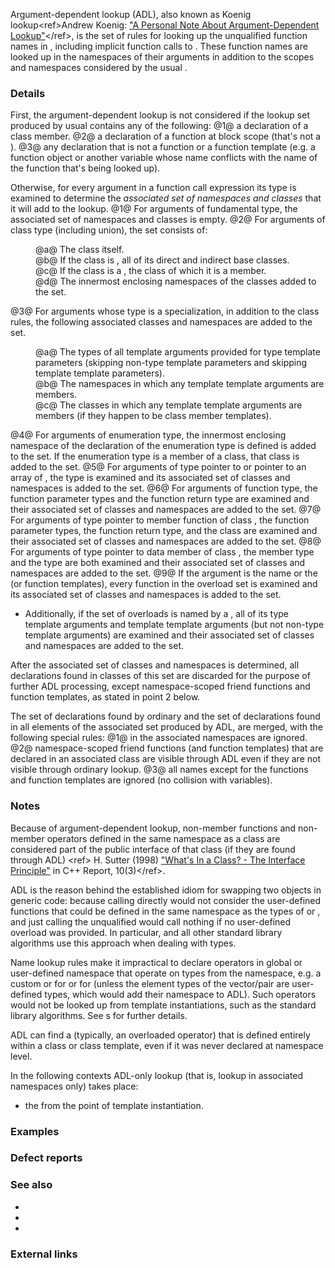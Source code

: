 {{title|Argument-dependent lookup}}
{{cpp/language/functions/navbar}}

Argument-dependent lookup (ADL), also known as Koenig lookup&lt;ref&gt;Andrew Koenig: [https://www.drdobbs.com/cpp/a-personal-note-about-argument-dependent/232901443 "A Personal Note About Argument-Dependent Lookup"]&lt;/ref&gt;, is the set of rules for looking up the unqualified function names in {{rlp|operator other|function-call expressions}}, including implicit function calls to {{rlp|operators|overloaded operators}}. These function names are looked up in the namespaces of their arguments in addition to the scopes and namespaces considered by the usual {{rlp|lookup|unqualified name lookup}}.

{{example|
Argument-dependent lookup makes it possible to use operators defined in a different namespace. Example:
|code=
#include &lt;iostream&gt;

int main()
{
    std::cout &lt;&lt; "Test\n"; // There is no operator&lt;&lt; in global namespace, but ADL
                           // examines std namespace because the left argument is in
                           // std and finds std::operator&lt;&lt;(std::ostream&amp;, const char*)
    operator&lt;&lt;(std::cout, "Test\n"); // Same, using function call notation
    
    // However,
    std::cout &lt;&lt; endl; // Error: “endl” is not declared in this namespace.
                       // This is not a function call to endl(), so ADL does not apply
    
    endl(std::cout); // OK: this is a function call: ADL examines std namespace
                     // because the argument of endl is in std, and finds std::endl
    
    (endl)(std::cout); // Error: “endl” is not declared in this namespace.
                       // The sub-expression (endl) is not an unqualified-id
}
}}

===Details===
First, the argument-dependent lookup is not considered if the lookup set produced by usual {{rlp|lookup|unqualified lookup}} contains any of the following:
@1@ a declaration of a class member.
@2@ a declaration of a function at block scope (that's not a {{rlp|namespace#Using-declarations|{{c/core|using}} declaration}}).
@3@ any declaration that is not a function or a function template (e.g. a function object or another variable whose name conflicts with the name of the function that's being looked up).

Otherwise, for every argument in a function call expression its type is examined to determine the ''associated set of namespaces and classes'' that it will add to the lookup.
@1@ For arguments of fundamental type, the associated set of namespaces and classes is empty.
@2@ For arguments of class type (including union), the set consists of:
:@a@ The class itself.
:@b@ If the class is {{rlp|type#Incomplete type|complete}}, all of its direct and indirect base classes.
:@c@ If the class is a {{rlp|nested types|member of another class}}, the class of which it is a member.
:@d@ The innermost enclosing namespaces of the classes added to the set.
@3@ For arguments whose type is a {{rlp|class template}} specialization, in addition to the class rules, the following associated classes and namespaces are added to the set.
:@a@ The types of all template arguments provided for type template parameters (skipping non-type template parameters and skipping template template parameters).
:@b@ The namespaces in which any template template arguments are members.
:@c@ The classes in which any template template arguments are members (if they happen to be class member templates).
@4@ For arguments of enumeration type, the innermost enclosing namespace of the declaration of the enumeration type is defined is added to the set. If the enumeration type is a member of a class, that class is added to the set.
@5@ For arguments of type pointer to {{tt|T}} or pointer to an array of {{tt|T}}, the type {{tt|T}} is examined and its associated set of classes and namespaces is added to the set.
@6@ For arguments of function type, the function parameter types and the function return type are examined and their associated set of classes and namespaces are added to the set.
@7@ For arguments of type pointer to member function {{tt|F}} of class {{tt|X}}, the function parameter types, the function return type, and the class {{tt|X}} are examined and their associated set of classes and namespaces are added to the set.
@8@ For arguments of type pointer to data member {{tt|T}} of class {{tt|X}}, the member type and the type {{tt|X}} are both examined and their associated set of classes and namespaces are added to the set.
@9@ If the argument is the name or the {{rlp|overloaded address|address-of expression for a set of overloaded functions}} (or function templates), every function in the overload set is examined and its associated set of classes and namespaces is added to the set.
* Additionally, if the set of overloads is named by a {{rlp|templates#Template identifiers|template identifier}}, all of its type template arguments and template template arguments (but not non-type template arguments) are examined and their associated set of classes and namespaces are added to the set.

{{rrev|since=c++11|
If any namespace in the associated set of classes and namespaces is an {{rlp|namespace|inline namespace}}, its enclosing namespace is also added to the set.

If any namespace in the associated set of classes and namespaces directly contains an inline namespace, that inline namespace is added to the set.
}}

After the associated set of classes and namespaces is determined, all declarations found in classes of this set are discarded for the purpose of further ADL processing, except namespace-scoped friend functions and function templates, as stated in point 2 below. 

The set of declarations found by ordinary {{rlp|lookup|unqualified lookup}} and the set of declarations found in all elements of the associated set produced by ADL, are merged, with the following special rules:
@1@ {{rlp|namespace#Using-directives|{{c/core|using}} directives}} in the associated namespaces are ignored.
@2@ namespace-scoped friend functions (and function templates) that are declared in an associated class are visible through ADL even if they are not visible through ordinary lookup.
@3@ all names except for the functions and function templates are ignored (no collision with variables).

===Notes===
Because of argument-dependent lookup, non-member functions and non-member operators defined in the same namespace as a class are considered part of the public interface of that class (if they are found through ADL) &lt;ref&gt; H. Sutter (1998) [http://www.gotw.ca/publications/mill02.htm "What's In a Class? - The Interface Principle"] in C++ Report, 10(3)&lt;/ref&gt;.

ADL is the reason behind the established idiom for swapping two objects in generic code:{{c|using std::swap; swap(obj1, obj2);}} because calling {{c|std::swap(obj1, obj2)}} directly would not consider the user-defined {{tt|swap()}} functions that could be defined in the same namespace as the types of {{c|obj1}} or {{c|obj2}}, and just calling the unqualified {{c|swap(obj1, obj2)}} would call nothing if no user-defined overload was provided. In particular, {{lc|std::iter_swap}} and all other standard library algorithms use this approach when dealing with {{named req|Swappable}} types.

Name lookup rules make it impractical to declare operators in global or user-defined namespace that operate on types from the {{tt|std}} namespace, e.g. a custom {{c|operator&gt;&gt;}} or {{c|operator+}} for {{lc|std::vector}} or for {{lc|std::pair}} (unless the element types of the vector/pair are user-defined types, which would add their namespace to ADL). Such operators would not be looked up from template instantiations, such as the standard library algorithms. See {{rlp|dependent name}}s for further details.

ADL can find a {{rlp|friend|friend function}} (typically, an overloaded operator) that is defined entirely within a class or class template, even if it was never declared at namespace level.
{{source|1=
template&lt;typename T&gt;
struct number
{
    number(int);
    friend number gcd(number x, number y) { return 0; }; // Definition within
                                                         // a class template
};

// Unless a matching declaration is provided gcd is
// an invisible (except through ADL) member of this namespace
void g()
{
    number&lt;double&gt; a(3), b(4);
    a = gcd(a, b); // Finds gcd because number&lt;double&gt; is an associated class,
                   // making gcd visible in its namespace (global scope)
//  b = gcd(3, 4); // Error; gcd is not visible
}
}}

{{rrev|until=c++20|
Although a function call can be resolved through ADL even if ordinary lookup finds nothing, a function call to a {{rlp|function template}} with explicitly-specified template arguments requires that there is a declaration of the template found by ordinary lookup (otherwise, it is a syntax error to encounter an unknown name followed by a less-than character).
{{source|1=
namespace N1
{
    struct S {};
    
    template&lt;int X&gt;
    void f(S);
}

namespace N2
{
    template&lt;class T&gt;
    void f(T t);
}

void g(N1::S s)
{
    f&lt;3&gt;(s);     // Syntax error until C++20 (unqualified lookup finds no f)
    N1::f&lt;3&gt;(s); // OK, qualified lookup finds the template 'f'
    N2::f&lt;3&gt;(s); // Error: N2::f does not take a non-type parameter
                 //        N1::f is not looked up because ADL only works
                 //              with unqualified names
    
    using N2::f;
    f&lt;3&gt;(s); // OK: Unqualified lookup now finds N2::f
             //     then ADL kicks in because this name is unqualified
             //     and finds N1::f
}
}}
}}

In the following contexts ADL-only lookup (that is, lookup in associated namespaces only) takes place:
{{rrev|since=c++11|
* the lookup of non-member functions {{tt|begin}} and {{tt|end}} performed by the {{rlp|range-for}} loop if member lookup fails.
}}
* the {{rlp|dependent name#Lookup rules|dependent name lookup}} from the point of template instantiation.
{{rrev|since=c++17|
* the lookup of non-member function {{tt|get}} performed by {{rlp|structured binding|structured binding declaration}} for tuple-like types.
}}

===Examples===
{{todo|more examples}}
{{example
|Example from http://www.gotw.ca/gotw/030.htm
|code=
namespace A
{
    struct X;
    struct Y;
    
    void f(int);
    void g(X);
}

namespace B
{
    void f(int i)
    {
        f(i); // Calls B::f (endless recursion)
    }
    
    void g(A::X x)
    {
        g(x); // Error: ambiguous between B::g (ordinary lookup)
              //        and A::g (argument-dependent lookup)
    }
    
    void h(A::Y y)
    {
        h(y); // Calls B::h (endless recursion): ADL examines the A namespace
              // but finds no A::h, so only B::h from ordinary lookup is used
    }
}
}}

===Defect reports===
{{dr list begin}}
{{dr list item|wg=cwg|dr=33|std=C++98|before=the associated namespaces or classes are unspecified&lt;br&gt;if an argument used for lookup is the address of a&lt;br&gt;group of overloaded functions or a function template|after=specified}}
{{dr list item|wg=cwg|dr=90|std=C++98|before=the associated classes of a nested non-union class&lt;br&gt;did not include its enclosing class, but a nested&lt;br&gt;union was associated with its enclosing class|after=non-unions also associated}}
{{dr list item|wg=cwg|dr=239|std=C++98|before=a block-scope function declaration found in the ordinary&lt;br&gt;unqualified lookup did not prevent ADL from happening|after=ADL not considered except&lt;br&gt;for {{c/core|using}} declarations}}
{{dr list item|wg=cwg|dr=997|std=C++98|before=dependent parameter types and return types were&lt;br&gt;excluded from consideration in determining the associated&lt;br&gt;classes and namespaces of a function template|after=included}}
{{dr list item|wg=cwg|dr=1690|std=C++98&lt;br&gt;C++11|before=ADL could not find lambdas (C++11) or objects&lt;br&gt;of local class types (C++98) that are returned|after=they can be found}}
{{dr list item|wg=cwg|dr=1691|std=C++11|before=ADL had surprising behaviors for opaque enumeration declarations|after=fixed}}
{{dr list item|wg=cwg|dr=1692|std=C++98|before=doubly-nested classes did not have associated namespaces&lt;br&gt;(their enclosing classes are not members of any namespace)|after=associated namespaces are&lt;br&gt;extended to the innermost&lt;br&gt;enclosing namespaces}}
{{dr list item|wg=cwg|dr=2857|std=C++98|before=the associated classes of an incomplete&lt;br&gt;class type included its base classes|after=not included}}
{{dr list end}}

===See also===
* {{rlp|lookup|Name lookup}} 
* {{rlp|function template|Template argument deduction}}
* {{rlp|overload resolution|Overload resolution}}

===External links===
{{eli|&lt;references/&gt;}}

{{langlinks|es|ja|ru|zh}}